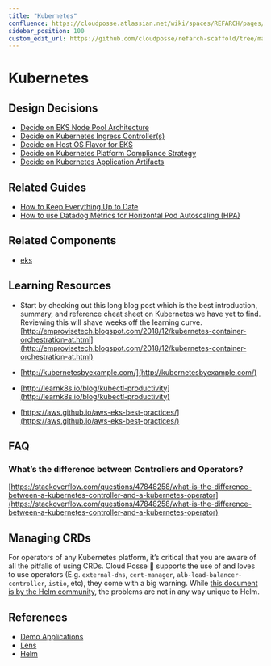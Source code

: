 ```yaml
---
title: "Kubernetes"
confluence: https://cloudposse.atlassian.net/wiki/spaces/REFARCH/pages/1205305360/Kubernetes
sidebar_position: 100
custom_edit_url: https://github.com/cloudposse/refarch-scaffold/tree/main/docs/docs/reference/kubernetes.md
---
```


# Kubernetes

## Design Decisions

- [Decide on EKS Node Pool Architecture](/layers/eks/design-decisions/decide-on-eks-node-pool-architecture)
- [Decide on Kubernetes Ingress Controller(s)](/layers/eks/design-decisions/decide-on-kubernetes-ingress-controller-s)
- [Decide on Host OS Flavor for EKS](/layers/eks/design-decisions/decide-on-host-os-flavor-for-eks)
- [Decide on Kubernetes Platform Compliance Strategy](/layers/security-and-compliance/design-decisions/decide-on-kubernetes-platform-compliance-strategy)
- [Decide on Kubernetes Application Artifacts](/layers/software-delivery/design-decisions/decide-on-kubernetes-application-artifacts)

## Related Guides

- [How to Keep Everything Up to Date](/learn/maintenance/upgrades/how-to-keep-everything-up-to-date)
- [How to use Datadog Metrics for Horizontal Pod Autoscaling (HPA)](/layers/monitoring/datadog/tutorials/how-to-use-datadog-metrics-for-horizontal-pod-autoscaling-hpa)

## Related Components

- [eks](/components/category/eks/)

## Learning Resources

- Start by checking out this long blog post which is the best introduction, summary, and reference cheat sheet on Kubernetes we have yet to find. Reviewing this will shave weeks off the learning curve.
[http://emprovisetech.blogspot.com/2018/12/kubernetes-container-orchestration-at.html](http://emprovisetech.blogspot.com/2018/12/kubernetes-container-orchestration-at.html)

- [http://kubernetesbyexample.com/](http://kubernetesbyexample.com/)

- [http://learnk8s.io/blog/kubectl-productivity](http://learnk8s.io/blog/kubectl-productivity)

- [https://aws.github.io/aws-eks-best-practices/](https://aws.github.io/aws-eks-best-practices/)

## FAQ

### What’s the difference between Controllers and Operators?

[https://stackoverflow.com/questions/47848258/what-is-the-difference-between-a-kubernetes-controller-and-a-kubernetes-operator](https://stackoverflow.com/questions/47848258/what-is-the-difference-between-a-kubernetes-controller-and-a-kubernetes-operator)

## Managing CRDs

For operators of any Kubernetes platform, it’s critical that you are aware of all the pitfalls of using CRDs. Cloud Posse  💯 supports the use of and loves to use operators (E.g. `external-dns`, `cert-manager`, `alb-load-balancer-controller`, `istio`, etc), they come with a big warning. While [this document is by the Helm community](https://github.com/helm/community/blob/main/hips/hip-0011.md), the problems are not in any way unique to Helm.

## References

- [Demo Applications](/resources/legacy/demo-applications)
- [Lens](/resources/legacy/lens)
- [Helm](/resources/legacy/helm)


